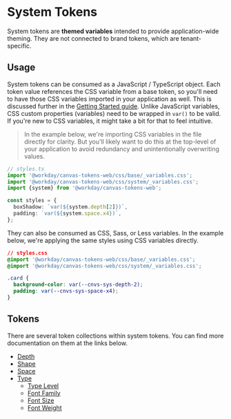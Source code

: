 
<Meta title="Docs/System Tokens/Overview" />

<Unstyled>

# System Tokens

System tokens are **themed variables** intended to provide application-wide theming. They are not
connected to brand tokens, which are tenant-specific.

## Usage

System tokens can be consumed as a JavaScript / TypeScript object. Each token value references the
CSS variable from a base token, so you'll need to have those CSS variables imported in your
application as well. This is discussed further in the
[Getting Started guide](/docs/docs-getting-started--docs). Unlike JavaScript variables, CSS custom
properties (variables) need to be wrapped in `var()` to be valid. If you're new to CSS variables, it
might take a bit for that to feel intuitive.

> In the example below, we're importing CSS variables in the file directly for clarity. But you'll
> likely want to do this at the top-level of your application to avoid redundancy and
> unintentionally overwriting values.

```ts
// styles.ts
import '@workday/canvas-tokens-web/css/base/_variables.css';
import '@workday/canvas-tokens-web/css/system/_variables.css';
import {system} from '@workday/canvas-tokens-web';

const styles = {
  boxShadow: `var(${system.depth[2]})`,
  padding: `var(${system.space.x4})`,
};
```

They can also be consumed as CSS, Sass, or Less variables. In the example below, we're applying the
same styles using CSS variables directly.

```css
// styles.css
@import '@workday/canvas-tokens-web/css/base/_variables.css';
@import '@workday/canvas-tokens-web/css/system/_variables.css';

.card {
  background-color: var(--cnvs-sys-depth-2);
  padding: var(--cnvs-sys-space-x4);
}
```

## Tokens

There are several token collections within system tokens. You can find more documentation on them at
the links below.

- [Depth](/docs/docs-system-tokens-depth--docs)
- [Shape](/docs/docs-system-tokens-shape--docs)
- [Space](/docs/docs-system-tokens-space--docs)
- [Type](/docs/docs-system-tokens-type--docs)
  - [Type Level](/docs/docs-system-tokens-type--docs#type-level)
  - [Font Family](/docs/docs-system-tokens-type--docs#font-family)
  - [Font Size](/docs/docs-system-tokens-type--docs#font-size)
  - [Font Weight](/docs/docs-system-tokens-type--docs#font-weight)

</Unstyled>
